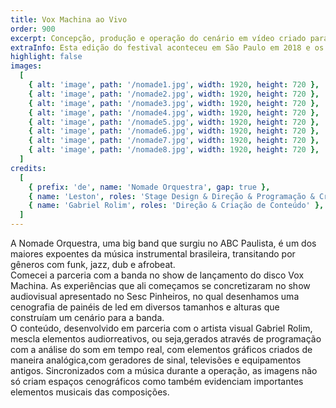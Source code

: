 ```yaml
---
title: Vox Machina ao Vivo
order: 900
excerpt: Concepção, produção e operação do cenário em vídeo criado para o show da banda.
extraInfo: Esta edição do festival aconteceu em São Paulo em 2018 e os cinco eventos foram na Praça do Patriarca, Void e Fabriketa.
highlight: false
images:
  [
    { alt: 'image', path: '/nomade1.jpg', width: 1920, height: 720 },
    { alt: 'image', path: '/nomade2.jpg', width: 1920, height: 720 },
    { alt: 'image', path: '/nomade3.jpg', width: 1920, height: 720 },
    { alt: 'image', path: '/nomade4.jpg', width: 1920, height: 720 },
    { alt: 'image', path: '/nomade5.jpg', width: 1920, height: 720 },
    { alt: 'image', path: '/nomade6.jpg', width: 1920, height: 720 },
    { alt: 'image', path: '/nomade7.jpg', width: 1920, height: 720 },
    { alt: 'image', path: '/nomade8.jpg', width: 1920, height: 720 },
  ]
credits:
  [
    { prefix: 'de', name: 'Nomade Orquestra', gap: true },
    { name: 'Leston', roles: 'Stage Design & Direção & Programação & Criação de Conteúdo', gap: true },
    { name: 'Gabriel Rolim', roles: 'Direção & Criação de Conteúdo' },
  ]
---
```

A Nomade Orquestra, uma big band que surgiu no ABC Paulista, é um dos maiores expoentes da música instrumental brasileira, transitando por gêneros com  funk, jazz, dub e afrobeat.
<br />
Comecei a parceria com a banda no show de lançamento do disco Vox Machina. As experiências que ali começamos se concretizaram no show audiovisual apresentado no Sesc Pinheiros, no qual desenhamos uma cenografia de painéis de led em diversos tamanhos e alturas que construíam um cenário para a banda.
<br />
O conteúdo, desenvolvido em parceria com o artista visual Gabriel Rolim, mescla elementos audiorreativos, ou seja,gerados através de programação com a análise do som em tempo real, com elementos  gráficos criados de maneira analógica,com geradores de sinal, televisões e equipamentos antigos. Sincronizados com a música durante a operação, as imagens não só criam espaços cenográficos como também evidenciam importantes elementos musicais  das composições.
